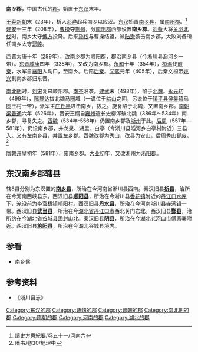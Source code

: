 '''南乡郡'''，中国古代的[[郡|郡]]。始置于[[东汉|东汉]]末年。

[[王莽|王莽]][[新朝|新朝]]末（23年），析人[[邓晔|邓晔]]起兵南乡以应汉。[[东汉|东汉]]始置[[南乡县|南乡县]]，属[[南阳郡|南阳郡]]。<ref>讀史方輿紀要/卷五十一/河南六</ref>[[建安_(东汉)|建安]]十三年（208年），[[曹操|曹操]]夺[[荆州_(古代)|荆州]]，分[[南阳郡|南阳郡]]西部设置'''南乡郡'''。[[刘备|刘备]]大将[[樊城之战|关羽北伐]]时，南乡太守[[傅方|傅方]]投降。后来[[孙权|孙权]]与曹操结盟，派[[陆逊|陆逊]]袭击南乡郡，大败刘备所任南乡太守[[郭睦|郭睦]]。

[[西晋|西晋]][[太康_(西晋)|太康]]十年（289年），改南乡郡为[[顺阳郡_(西晋)|顺阳郡]]，郡治南乡县（今[[淅川县|淅川县]]滔河乡一带）。[[东晋|东晋]][[咸康_(东晋)|咸康]]四年（338年），又改为南乡郡。[[永和_(东晋)|永和]]十年（354年），[[桓温|桓温]]伐[[前秦|前秦]]，水军自[[襄阳|襄阳]]入均口，至南乡。后陷[[后秦|后秦]]。[[义熙_(东晋)|义熙]]元年（405年），后秦文桓帝[[姚兴|姚兴]]割南乡郡归东晋。

[[南北朝|南北朝]]时，[[刘宋|刘宋]]复曰顺阳郡。[[南齐|南齐]]沿袭。[[建武_(南齐)|建武]]末（498年），陷于[[北魏|北魏]]。[[永元_(南朝齐)|永元]]初（499年），[[陈显达|陈显达]]拔北魏马圈城（一说位于[[岵山|岵山]]之阴，另说位于[[镇平县|镇平县]][[侯集镇|侯集镇]]马圈王村一带），派军主[[庄丘黑|庄丘黑]]进击南乡，拔之。旋复陷于北魏，又置南乡郡。[[南朝梁|南朝梁]][[普通|普通]]六年（526年），晋安王纲自[[雍州_(古代)|雍州]]遣长史柳浑破北魏（386年～534年）南乡郡，寻复失之。[[西魏|西魏]]（534年-556年）仍置南乡郡及[[淅州|淅州]]于此。[[后周|后周]]（557年—581年），仍设南乡郡，并龙泉、湖里、白亭（今淅川县滔河乡白亭村附近）三县入。又有左南乡县，并置左乡郡。西魏改郡为秀山，改县为安山。后周秀山郡废。<ref>隋书/卷30/地理中</ref>

[[隋朝|隋朝]][[开皇|开皇]]初年（581年），废南乡郡。[[大业_(年号)|大业]]初年，又改淅州为[[淅阳郡|淅阳郡]]。

==东汉南乡郡辖县==
辖8县分别为东汉置的'''[[南乡县|南乡县]]'''，所治在今河南省淅川县西南。秦汉旧县'''[[析县|析县]]'''，治所在今河南西峡县东。西汉旧县'''[[顺阳县|顺阳县]]'''，所治在今淅川县[[香花镇|香花镇]]附近的[[丹江口水库|丹江口水库]]下，淹没前为[[李官桥镇|李官桥镇]]顺阳村。西汉旧县'''[[丹水县|丹水县]]'''，所治在今河南淅川县[[寺湾镇|寺湾镇]]一带。西汉旧县'''[[武当县|武当县]]'''，所治在今[[湖北省|湖北省]][[丹江口市|丹江口市]]西北关门岩北。西汉旧县'''[[酂县|酂县]]'''，治所约在今湖北省[[谷城县|谷城县]]固封山北。秦汉旧县'''[[阴县|阴县]]'''，所治在今湖北[[老河口市|老河口市]]傅家寨附近。西汉旧县'''[[筑阳县|筑阳县]]'''，所治在今湖北谷城县境内。

==参看==
*[[南乡侯|南乡侯]]

==参考资料==
{{reflist}}
*《淅川县志》

{{已废的南阳市古代行政区划}}
{{東漢行政區劃|nocat}}
{{三國行政區劃|nocat}}
{{DEFAULTSORT:N}}
[[Category:东汉的郡|Category:东汉的郡]]
[[Category:曹魏的郡|Category:曹魏的郡]]
[[Category:晋朝的郡|Category:晋朝的郡]]
[[Category:南北朝的郡|Category:南北朝的郡]]
[[Category:隋朝的郡|Category:隋朝的郡]]
[[Category:河南的郡|Category:河南的郡]]
[[Category:湖北的郡|Category:湖北的郡]]